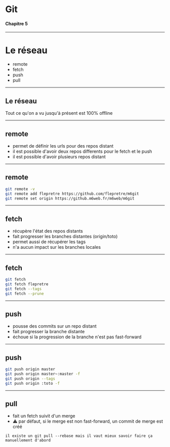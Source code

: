 # Git
#### Chapitre 5

---

# Le réseau

* remote
* fetch
* push
* pull

---

## Le réseau

Tout ce qu'on a vu jusqu'à présent est 100% offline

---

## remote

* permet de définir les urls pour des repos distant
* il est possible d'avoir deux repos differents pour le fetch et le push
* il est possible d'avoir plusieurs repos distant

---

## remote

```sh
git remote -v
git remote add flepretre https://github.com/flepretre/m6git
git remote set origin https://github.m6web.fr/m6web/m6git
```

---

## fetch

* récupère l'état des repos distants
* fait progresser les branches distantes (origin/toto)
* permet aussi de récupérer les tags
* n'a aucun impact sur les branches locales

---

## fetch

```sh
git fetch
git fetch flepretre
git fetch --tags
git fetch --prune
```

---

## push

* pousse des commits sur un repo distant
* fait progresser la branche distante
* échoue si la progression de la branche n'est pas fast-forward

---

## push

```sh
git push origin master
git push origin master~:master -f
git push origin --tags
git push origin :toto -f
```

---

## pull

* fait un fetch suivit d'un merge
* :warning: par défaut, si le merge est non fast-forward, un commit de merge est créé

```notes
il existe un git pull --rebase mais il vaut mieux savoir faire ça manuellement d'abord
```
